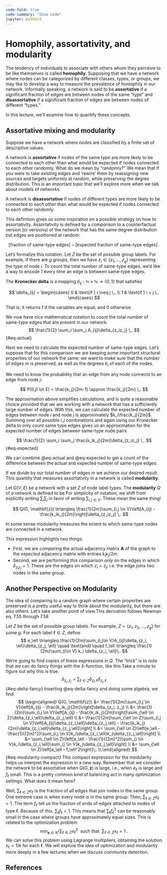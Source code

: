 ```yaml
---
code-fold: true
code-summary: "Show code"
jupyter: python3
---
```


# Homophily, assortativity, and modularity

The tendency of individuals to associate with others whom they perceive to be like themselves is called **homophily**. 
Supposing that we have a network where nodes can be categorized by different classes, types, or groups, we may like to develop a way to measure the prevalence of homophily in our network. 
Informally speaking, a network is said to be **assortative** if a significant fraction of edges are between nodes of the same "type" and **disassortative** if a significant fraction of edges are between nodes of different "types." 

In this lecture, we'll examine how to quantify these concepts.

## Assortative mixing and modularity

Suppose we have a network where nodes are classified by a finite set of descriptive values.

::: {.callout-note icon=false appearance="minimal"}
::: {#def-assortativity}

A network is **assortative** if nodes of the same type are more likely to be connected to each other than what would be expected if nodes connected to each other randomly. [What do we mean by "randomly?" We mean that if you were to take existing edges and ‘rewire’ them by reassigning new sources and targets uniformly at random, while preserving the degree distribution. This is an important topic that we’ll explore more when we talk about models of networks.]{.aside}

A network is **disassortative** if nodes of different types are more likely to be connected to each other than what would be expected if nodes connected to each other randomly. 

:::
:::


This definition gives us some inspiration on a possible strategy on how to assortativity. Assortativity is defined by a *comparison* to a counterfactual version (or versions) of the network that has the same degree distribution but edges are positioned at random:

$$
\left[ \text{fraction of same-type edges} \right] - \left[ \text{expected fraction of same-type edges}\right] \,.
$$

Let's formalize this notation. Let $Z$ be the set of possible group labels. For example, if there are $g$ groups, then we have $z_i \in \{z_1, \dots, z_g\}$ representing the type of node $i$. To count the total number of same-type edges, we'd like a way to encode 1 every time an edge is between same-type edges. 

::: {.callout-note icon=false appearance="minimal"}
::: {#def-krondelta}

The **Kronecker delta** is a mapping $\delta_{ij}: \mathbb{N}\times \mathbb{N} \to \{0, 1\}$ that satisfies

$$
    \delta_{ij} = \begin{cases}
        0 & \text{if } i \neq j \,, \\
        1 & \text{if } i = j \,.
    \end{cases}
$$

That is, it returns 1 if the variables are equal, and 0 otherwise.
:::
:::

We now have nice mathematical notation to count the total number of same-type edges that are present in our network:
$$
    \frac{1}{2} \sum_i \sum_j A_{ij}\delta_{z_iz_j} \,.
$$ {#eq-actual}

Next we need to calculate the expected number of same-type edges. Let's suppose that for this comparison we are keeping some important structural properties of our network the same: we want to make sure that the number of edges $m$ is preserved, as well as the degrees $k_i$ of each of the nodes. 

We need to know the probability that an edge from any node connects to an edge from node $j$:

$$
    P((i,j) \in E) = \frac{k_j}{2m-1} \approx \frac{k_j}{2m} \,.
$$

[The approximation above simplifies calculations, and is quite a reasonable choice provided that we are working with a network that has a sufficiently large number of edges.]{.aside} 
With this, we can calculate the expected number of edges between node $i$ and node $j$ is approximately $k_i\frac{k_j}{2m}$. Summing over all possible $i,j$ combinations and again using our Kronecker delta to only count same type edges gives us an approximation for the expected number of edges between same-type node pairs

$$
    \frac{1}{2} \sum_i \sum_j \frac{k_ik_j}{2m}\delta_{z_iz_j} \,.
$$ {#eq-expected}

We can combine @eq-actual and @eq-expected to get a count of the difference between the actual and expected number of same-type edges:
\begin{align}
    \frac{1}{2} \sum_i \sum_j A_{ij}\delta_{z_iz_j} - \frac{1}{2} \sum_i \sum_j \frac{k_ik_j}{2m}\delta_{z_iz_j} \\
    = \frac{1}{2}\sum_i \sum_j \left( A_{ij} -\frac{k_ik_j}{2m}\right)\delta_{z_iz_j} \,.
\end{align}

If we divide by our total number of edges $m$ we achieve our desired result. This quantity that measures assortativity in a network is called **modularity**.

::: {.callout-note icon=false appearance="minimal"}
::: {#def-modularity}

Let $G(V,E)$ be a network with a set $Z$ of node label types. The **modularity** $Q$ of a network is defined to be [For simplicity of notation, we shift from explicitly writing $\sum_i \sum_j$ in favor of writing $\sum_{i,j \in V}$. These mean the same thing!]{.aside}

$$
    Q(G, \mathbf{z}) \triangleq \frac{1}{2m}\sum_{i,j \in V}\left[A_{ij} - \frac{k_ik_j}{2m}\right]\delta_{z_iz_j} \,.
$$

:::
:::


In some sense modularity measures the extent to which same-type nodes are connected in a network.

This expression highlights two things: 

- First, we are *comparing* the actual adjacency matrix $\mathbf{A}$ of the graph to the *expected* adjacency matrix with entries $k_ik_j/2m$. 
- Second, we are performing this comparison *only* on the edges in which $\delta_{z_iz_j}=1$. These are the edges on which $z_i = z_j$; i.e. the edge joins two nodes in the same group. 

## Another Perspective on Modularity

The idea of comparing to a random graph where certain properties are preserved is a pretty useful way to think about the modularity, but there are also others. Let's take another point of view.[This derivation follows Newman eq. 7.55 through 7.58]{.aside} 

Let $Z$ be the set of possible group labels. For example, $Z = \{z_1,z_2,\ldots,z_g \}$ for some $g$. For each label $\ell \in Z$, define 
$$
e_\ell \triangleq \frac{1}{2m}\sum_{i,j\in V}A_{ij}\delta_{z_i, \ell}\delta_{z_j, \ell} \quad \text{and} \quad f_\ell \triangleq \frac{1}{2m}\sum_{i\in V} k_i \delta_{z_i, \ell}\;.
$$

We're going to find copies of these expressions in $Q$. The "trick" is to note that we can do fancy things with the $\delta$-function, like this:[Take a minute to figure out why this is true.]{.aside} 
$$
\delta_{z_i, z_j} = \sum_{\ell \in Z}\delta_{z_i,\ell}\delta_{z_j,\ell}
$${#eq-delta-fancy}
Inserting @eq-delta-fancy and doing some algebra, we find 
$$
\begin{aligned}
Q(G, \mathbf{z}) &= \frac{1}{2m}\sum_{i,j \in V}\left[A_{ij} - \frac{k_ik_j}{2m}\right]\delta_{z_i, z_j} \\ 
&= \frac{1}{2m}\sum_{i,j \in V}\left[A_{ij} - \frac{k_ik_j}{2m}\right]\sum_{\ell \in Z}\delta_{z_i,\ell}\delta_{z_j,\ell} \\ 
&= \frac{1}{2m}\sum_{\ell \in Z}\sum_{i,j \in V}\left[A_{ij}\delta_{z_i,\ell}\delta_{z_j,\ell} - \frac{k_ik_j}{2m}\delta_{z_i,\ell}\delta_{z_j,\ell}\right] \\ 
&= \sum_{\ell \in Z}\left[e_\ell - \frac{1}{(2m)^2}\sum_{i,j \in V}k_i\delta_{z_i,\ell}k_j\delta_{z_j,\ell}\right] \\ 
&= \sum_{\ell \in Z}\left[e_\ell - \frac{1}{(2m)^2}\sum_{i \in V}k_i\delta_{z_i,\ell}\sum_{j \in V}k_j\delta_{z_j,\ell}\right] \\ 
&= \sum_{\ell \in Z}\left[e_\ell - f_\ell^2\right]\;. \\ 
\end{aligned}
$${#eq-modularity-compact}
This compact expression for the modularity helps us interpret the expression in a new way. Remember that we consider the network to be assortative when $Q(G, \mathbf{z})$ is large, i.e., when $e_\ell$ is large and $f_\ell$ small. [This is a pretty common kind of balancing act in many optimization settings.]{.aside} What does it mean here? 

Well, $\sum_{\ell \in Z} e_\ell$ is the fraction of all edges that join nodes in the same group. One extreme case is when every node is in the same group: Then, $\sum_{\ell \in Z} e_\ell = 1$. The term $f_\ell$ tell us the fraction of ends of edges attached to nodes of type $\ell$. Because of this, $\sum_{\ell}f_\ell = 1.$ This means that $\sum_{\ell} f_\ell^2$ can be reasonably small in the case where groups have approximately equal sizes.
[This is related to the optimization problem
$$
\min_{\mathbf{x}\in \mathbb{R}^k} \sum_{\ell\in Z}x_\ell^2 \ \text{ such that } \ \sum_{\ell \in Z}x_\ell = 1\;.
$$
We can solve this problem using Lagrange multipliers, obtaining the solution $x_\ell = 1/k$ for each $\ell$. We will explore the idea of optimization and modularity more deeply in a few lectures when we discuss community detection.]{.aside}

## References










